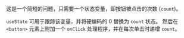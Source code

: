 
这是一个简短的问题，只需要一个状态变量，即按钮被点击的次数 (`count`)。

`useState` 可用于跟踪该变量，并将硬编码的 0 替换为 `count` 状态。 然后在 `<button>` 元素上附加一个 `onClick` 处理程序，并在每次单击时递增 `count`。

<TestCases />
